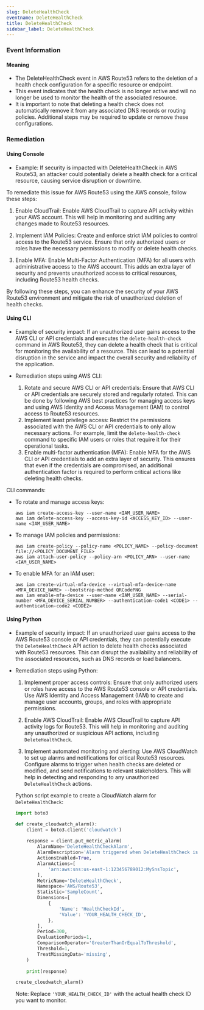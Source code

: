 ```yaml
--- 
slug: DeleteHealthCheck
eventname: DeleteHealthCheck
title: DeleteHealthCheck
sidebar_label: DeleteHealthCheck
---
```

                       
### Event Information

#### Meaning

- The DeleteHealthCheck event in AWS Route53 refers to the deletion of a health check configuration for a specific resource or endpoint.
- This event indicates that the health check is no longer active and will no longer be used to monitor the health of the associated resource.
- It is important to note that deleting a health check does not automatically remove it from any associated DNS records or routing policies. Additional steps may be required to update or remove these configurations.

### Remediation

#### Using Console

- Example: If security is impacted with DeleteHealthCheck in AWS Route53, an attacker could potentially delete a health check for a critical resource, causing service disruption or downtime.

To remediate this issue for AWS Route53 using the AWS console, follow these steps:

1. Enable CloudTrail: Enable AWS CloudTrail to capture API activity within your AWS account. This will help in monitoring and auditing any changes made to Route53 resources.

2. Implement IAM Policies: Create and enforce strict IAM policies to control access to the Route53 service. Ensure that only authorized users or roles have the necessary permissions to modify or delete health checks.

3. Enable MFA: Enable Multi-Factor Authentication (MFA) for all users with administrative access to the AWS account. This adds an extra layer of security and prevents unauthorized access to critical resources, including Route53 health checks.

By following these steps, you can enhance the security of your AWS Route53 environment and mitigate the risk of unauthorized deletion of health checks.

#### Using CLI

- Example of security impact: If an unauthorized user gains access to the AWS CLI or API credentials and executes the `delete-health-check` command in AWS Route53, they can delete a health check that is critical for monitoring the availability of a resource. This can lead to a potential disruption in the service and impact the overall security and reliability of the application.

- Remediation steps using AWS CLI:
  1. Rotate and secure AWS CLI or API credentials: Ensure that AWS CLI or API credentials are securely stored and regularly rotated. This can be done by following AWS best practices for managing access keys and using AWS Identity and Access Management (IAM) to control access to Route53 resources.
  2. Implement least privilege access: Restrict the permissions associated with the AWS CLI or API credentials to only allow necessary actions. For example, limit the `delete-health-check` command to specific IAM users or roles that require it for their operational tasks.
  3. Enable multi-factor authentication (MFA): Enable MFA for the AWS CLI or API credentials to add an extra layer of security. This ensures that even if the credentials are compromised, an additional authentication factor is required to perform critical actions like deleting health checks.

CLI commands:
- To rotate and manage access keys:
  ```
  aws iam create-access-key --user-name <IAM_USER_NAME>
  aws iam delete-access-key --access-key-id <ACCESS_KEY_ID> --user-name <IAM_USER_NAME>
  ```

- To manage IAM policies and permissions:
  ```
  aws iam create-policy --policy-name <POLICY_NAME> --policy-document file://<POLICY_DOCUMENT_FILE>
  aws iam attach-user-policy --policy-arn <POLICY_ARN> --user-name <IAM_USER_NAME>
  ```

- To enable MFA for an IAM user:
  ```
  aws iam create-virtual-mfa-device --virtual-mfa-device-name <MFA_DEVICE_NAME> --bootstrap-method QRCodePNG
  aws iam enable-mfa-device --user-name <IAM_USER_NAME> --serial-number <MFA_DEVICE_SERIAL_NUMBER> --authentication-code1 <CODE1> --authentication-code2 <CODE2>
  ```

#### Using Python

- Example of security impact: If an unauthorized user gains access to the AWS Route53 console or API credentials, they can potentially execute the `DeleteHealthCheck` API action to delete health checks associated with Route53 resources. This can disrupt the availability and reliability of the associated resources, such as DNS records or load balancers.

- Remediation steps using Python:
  1. Implement proper access controls: Ensure that only authorized users or roles have access to the AWS Route53 console or API credentials. Use AWS Identity and Access Management (IAM) to create and manage user accounts, groups, and roles with appropriate permissions.
  
  2. Enable AWS CloudTrail: Enable AWS CloudTrail to capture API activity logs for Route53. This will help in monitoring and auditing any unauthorized or suspicious API actions, including `DeleteHealthCheck`.
  
  3. Implement automated monitoring and alerting: Use AWS CloudWatch to set up alarms and notifications for critical Route53 resources. Configure alarms to trigger when health checks are deleted or modified, and send notifications to relevant stakeholders. This will help in detecting and responding to any unauthorized `DeleteHealthCheck` actions.
  
  Python script example to create a CloudWatch alarm for `DeleteHealthCheck`:

  ```python
  import boto3

  def create_cloudwatch_alarm():
      client = boto3.client('cloudwatch')
      
      response = client.put_metric_alarm(
          AlarmName='DeleteHealthCheckAlarm',
          AlarmDescription='Alarm triggered when DeleteHealthCheck is called',
          ActionsEnabled=True,
          AlarmActions=[
              'arn:aws:sns:us-east-1:123456789012:MySnsTopic',
          ],
          MetricName='DeleteHealthCheck',
          Namespace='AWS/Route53',
          Statistic='SampleCount',
          Dimensions=[
              {
                  'Name': 'HealthCheckId',
                  'Value': 'YOUR_HEALTH_CHECK_ID',
              },
          ],
          Period=300,
          EvaluationPeriods=1,
          ComparisonOperator='GreaterThanOrEqualToThreshold',
          Threshold=1,
          TreatMissingData='missing',
      )
      
      print(response)

  create_cloudwatch_alarm()
  ```
  Note: Replace `'YOUR_HEALTH_CHECK_ID'` with the actual health check ID you want to monitor.


 